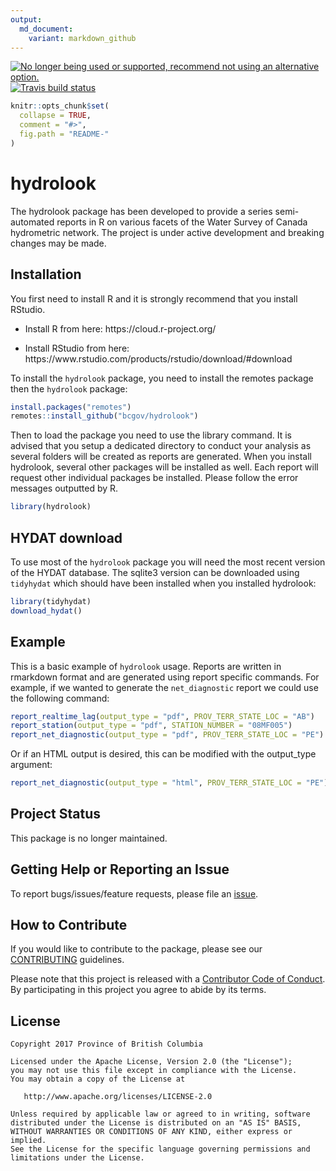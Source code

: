 ```yaml
---
output:
  md_document:
    variant: markdown_github
---
```


<a id="devex-badge" rel="Retired" href="https://github.com/BCDevExchange/assets/blob/master/README.md"><img alt="No longer being used or supported, recommend not using an alternative option." style="border-width:0" src="https://assets.bcdevexchange.org/images/badges/retired.svg" title="No longer being used or supported, recommend not using an alternative option." /></a> [![Travis build status](https://travis-ci.org/bcgov/hydrolook.svg?branch=master)](https://travis-ci.org/bcgov/hydrolook) 



<!-- README.md is generated from README.Rmd. Please edit that file -->

```r
knitr::opts_chunk$set(
  collapse = TRUE,
  comment = "#>",
  fig.path = "README-"
)
```

# hydrolook
The hydrolook package has been developed to provide a series semi-automated reports in R on various facets of the Water Survey of Canada hydrometric network. The project is under active development and breaking changes may be made.


## Installation
You first need to install R and it is strongly recommend that you install RStudio. 

- Install R from here: https://cloud.r-project.org/

- Install RStudio from here: https://www.rstudio.com/products/rstudio/download/#download

To install the `hydrolook` package, you need to install the remotes package then the `hydrolook` package:
```r
install.packages("remotes")
remotes::install_github("bcgov/hydrolook")
```
Then to load the package you need to use the library command. It is advised that you setup a dedicated directory to conduct your analysis as several folders will be created as reports are generated. When you install hydrolook, several other packages will be installed as well. Each report will request other individual packages be installed. Please follow the error messages outputted by R. 
```r
library(hydrolook)
```

## HYDAT download
To use most of the `hydrolook` package you will need the most recent version of the HYDAT database. The sqlite3 version can be downloaded using `tidyhydat` which should have been installed when you installed hydrolook:

```r
library(tidyhydat)
download_hydat()
```


## Example

This is a basic example of `hydrolook` usage. Reports are written in rmarkdown format and are generated using report specific commands. For example, if we wanted to generate the `net_diagnostic` report we could use the following command:
```r
report_realtime_lag(output_type = "pdf", PROV_TERR_STATE_LOC = "AB")
report_station(output_type = "pdf", STATION_NUMBER = "08MF005")
report_net_diagnostic(output_type = "pdf", PROV_TERR_STATE_LOC = "PE")
```
Or if an HTML output is desired, this can be modified with the output_type argument:
```r
report_net_diagnostic(output_type = "html", PROV_TERR_STATE_LOC = "PE")
```

## Project Status

This package is no longer maintained.

## Getting Help or Reporting an Issue

To report bugs/issues/feature requests, please file an [issue](https://github.com/bcgov/hydrolook/issues/).

## How to Contribute

If you would like to contribute to the package, please see our 
[CONTRIBUTING](CONTRIBUTING.md) guidelines.

Please note that this project is released with a [Contributor Code of Conduct](CODE_OF_CONDUCT.md). By participating in this project you agree to abide by its terms.

## License

    Copyright 2017 Province of British Columbia

    Licensed under the Apache License, Version 2.0 (the "License");
    you may not use this file except in compliance with the License.
    You may obtain a copy of the License at 

       http://www.apache.org/licenses/LICENSE-2.0

    Unless required by applicable law or agreed to in writing, software
    distributed under the License is distributed on an "AS IS" BASIS,
    WITHOUT WARRANTIES OR CONDITIONS OF ANY KIND, either express or implied.
    See the License for the specific language governing permissions and
    limitations under the License.
